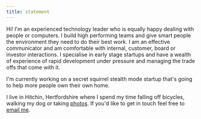 ```yaml
---
title: statement
---
```


Hi! I'm an experienced technology leader who is equally happy dealing with people or computers. I build high performing teams and give smart people the environment they need to do their best work. I am an effective communicator and am comfortable with internal, customer, board or investor interactions. I specialise in early stage startups and have a wealth of experience of rapid development under pressure and managing the trade offs that come with it.

I'm currently working on a secret squirrel stealth mode startup that's going to help more people own their own home.

I live in Hitchin, Hertfordshire where I spend my time falling off bicycles, walking my dog or taking [photos](https://photos.dombarker.co.uk). If you'd like to get in touch feel free to [email me](mailto:dom@dombarker.co.uk).
